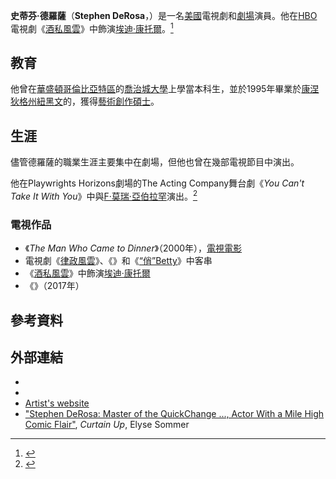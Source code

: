 {{expand|time=2016-11-04T01:47:46+00:00}}
{{noteTA
|1=zh-hk:酒私風雲;zh-tw:海濱帝國;zh-cn:大西洋帝国;
|2=zh-hk:“俏”Betty;zh-tw:醜女貝蒂;zh-cn:丑女贝蒂;
}}
{{Infobox person
| name            =  史蒂芬·德羅薩<br />Stephen DeRosa
| image           =
| imagesize       =
| alt             =
| caption         =
| birth_name       =
| birth_date       = {{Birth date and age|1968|6|10}}
| birth_place      = 美國[[紐約州|紐約州]][[紐約市|紐約市]]
| death_date       = <!-- {{Death date and age|YYYY|MM|DD|YYYY|MM|DD}} Death date then birth -->
| death_place      =
| othername       =
| occupation      = [[演員|演員]]
| yearsactive     = 1993年–現在
| spouse          =
| domesticpartner =
| website         =
}}
'''史蒂芬·德羅薩'''（'''Stephen DeRosa'''，{{bd|1968年|6月10日}}）是一名[[美國|美國]]電視劇和[[劇場_(藝術)|劇場]]演員。他在[[HBO|HBO]]電視劇《[[酒私風雲|酒私風雲]]》中飾演[[埃迪·康托爾|埃迪·康托爾]]。<ref>{{Cite web |url = http://www.atlanticcityweekly.com/arts_and_entertainment/stephen-derosa-eddie-cantor-in-boardwalk-empire/article_c38b0958-a61b-5d86-9c2b-aaeffabff64f.html |title = Stephen DeRosa: Eddie Cantor in 'Boardwalk Empire' |author = Jeff Schwachter |date = 2012-02-09 |publisher = Atlantic City Weekly |language = en |accessdate = 2016-11-04 |archive-date = 2016-10-26 |archive-url = https://web.archive.org/web/20161026181003/http://www.atlanticcityweekly.com/arts_and_entertainment/stephen-derosa-eddie-cantor-in-boardwalk-empire/article_c38b0958-a61b-5d86-9c2b-aaeffabff64f.html |dead-url = no }}</ref>

== 教育 ==
他曾在[[華盛頓哥倫比亞特區|華盛頓哥倫比亞特區]]的[[喬治城大學|喬治城大學]]上學當本科生，並於1995年畢業於[[康涅狄格州|康涅狄格州]][[紐黑文|紐黑文]]的{{link-en|耶魯大學戲劇學院|Yale School of Drama}}，獲得[[藝術創作碩士|藝術創作碩士]]。

== 生涯 ==
儘管德羅薩的職業生涯主要集中在劇場，但他也曾在幾部電視節目中演出。

他在Playwrights Horizons劇場的The Acting Company舞台劇《''You Can't Take It With You''》中與[[F·莫瑞·亞伯拉罕|F·莫瑞·亞伯拉罕]]演出。<ref>{{Cite web |url = https://www.broadwayworld.com/off-broadway/article/F-Murray-Abraham-Featured-in-YOU-CANT-TAKE-IT-WITH-YOU-Reading-28-20100207 |title = F. Murray Abraham Featured in YOU CAN'T TAKE IT WITH YOU Reading, 2/8 |date = 2010-02-08 |publisher = BroadwayWorld |language = en |accessdate = 2018-04-17 |archive-date = 2018-04-18 |archive-url = https://web.archive.org/web/20180418031916/https://www.broadwayworld.com/off-broadway/article/F-Murray-Abraham-Featured-in-YOU-CANT-TAKE-IT-WITH-YOU-Reading-28-20100207 |dead-url = no }}</ref>

=== 電視作品 ===
*《''The Man Who Came to Dinner''》（2000年），[[電視電影|電視電影]]
* 電視劇《[[律政風雲|律政風雲]]》、《''{{link-en|Third Watch|Third Watch}}''》和《[[“俏”Betty|“俏”Betty]]》中客串
*《[[酒私風雲|酒私風雲]]》中飾演[[埃迪·康托爾|埃迪·康托爾]]
*《''{{link-en|Wormwood (miniseries)|Wormwood (miniseries)|Wormwood}}''》（2017年）

== 參考資料 ==
{{Reflist}}

== 外部連結 ==
* {{IMDb name|0220531}}
* {{IBDB name}}
*[http://stephenderosa.com/ Artist's website]{{Wayback|url=http://stephenderosa.com/ |date=20160731000404 }}
*[http://www.curtainup.com/derosainterview.html "Stephen DeRosa: Master of the QuickChange ..., Actor With a Mile High Comic Flair"]{{Wayback|url=http://www.curtainup.com/derosainterview.html |date=20160303203506 }}, ''Curtain Up'', Elyse Sommer